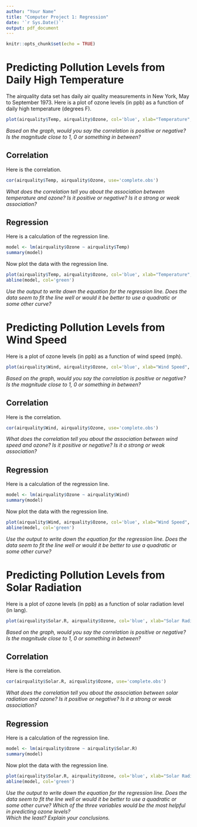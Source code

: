 ```yaml
---
author: "Your Name"
title: "Computer Project 1: Regression"
date: '`r Sys.Date()`'
output: pdf_document
---
```


```r
knitr::opts_chunk$set(echo = TRUE)
```

# Predicting Pollution Levels from Daily High Temperature

The airquality data set has daily air quality measurements in New York, May to 
September 1973.  Here is a plot of ozone levels (in ppb) as a function of 
daily high temperature (degrees F).

```r
plot(airquality$Temp, airquality$Ozone, col='blue', xlab="Temperature", ylab="Pollution")
```

_Based on the graph, would you say the correlation is positive or negative? Is the magnitude
close to 1, 0 or something in between?_

\newpage

## Correlation

Here is the correlation.

```r
cor(airquality$Temp, airquality$Ozone, use='complete.obs')
```

_What does the correlation tell you about the association between temperature
and ozone?  Is it positive or negative?  Is it a strong or weak association?_

\newpage

## Regression

Here is a calculation of the regression line.
```r
model <- lm(airquality$Ozone ~ airquality$Temp)
summary(model)
```

Now plot the data with the regression line.

```r
plot(airquality$Temp, airquality$Ozone, col='blue', xlab="Temperature", ylab="Pollution")
abline(model, col='green')
```

_Use the output to write down the equation for the regression line.
Does the data seem to fit the line well or would it be better to use a quadratic or some other
curve?_

\newpage

# Predicting Pollution Levels from Wind Speed

Here is a plot of ozone levels (in ppb) as a function of 
wind speed (mph).

```r
plot(airquality$Wind, airquality$Ozone, col='blue', xlab="Wind Speed", ylab="Pollution")
```

_Based on the graph, would you say the correlation is positive or negative? Is the magnitude
close to 1, 0 or something in between?_

\newpage

## Correlation

Here is the correlation.

```r
cor(airquality$Wind, airquality$Ozone, use='complete.obs')
```

_What does the correlation tell you about the association between wind speed
and ozone?  Is it positive or negative?  Is it a strong or weak association?_

\newpage

## Regression

Here is a calculation of the regression line.
```r
model <- lm(airquality$Ozone ~ airquality$Wind)
summary(model)
```

Now plot the data with the regression line.

```r
plot(airquality$Wind, airquality$Ozone, col='blue', xlab="Wind Speed", ylab="Pollution")
abline(model, col='green')
```

_Use the output to write down the equation for the regression line.
Does the data seem to fit the line well or would it be better to use a quadratic or some other
curve?_

\newpage

# Predicting Pollution Levels from Solar Radiation

Here is a plot of ozone levels (in ppb) as a function of 
solar radiation level (in lang).

```r
plot(airquality$Solar.R, airquality$Ozone, col='blue', xlab="Solar Radiation", ylab="Pollution")
```

_Based on the graph, would you say the correlation is positive or negative? Is the magnitude
close to 1, 0 or something in between?_

\newpage

## Correlation

Here is the correlation.

```r
cor(airquality$Solar.R, airquality$Ozone, use='complete.obs')
```

_What does the correlation tell you about the association between solar radiation
and ozone?  Is it positive or negative?  Is it a strong or weak association?_

\newpage

## Regression

Here is a calculation of the regression line.
```r
model <- lm(airquality$Ozone ~ airquality$Solar.R)
summary(model)
```

Now plot the data with the regression line.

```r
plot(airquality$Solar.R, airquality$Ozone, col='blue', xlab="Solar Radiation", ylab="Pollution")
abline(model, col='green')
```

_Use the output to write down the equation for the regression line.
Does the data seem to fit the line well or would it be better to use a quadratic or some other
curve? Which of the three variables would be the most helpful in predicting ozone levels?  
Which the least?  Explain your conclusions._

